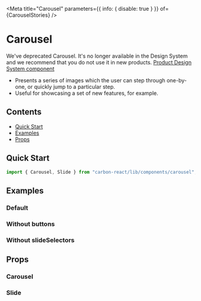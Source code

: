 


<Meta
  title="Carousel"
  parameters={{ info: { disable: true } }}
  of={CarouselStories}
/>

# Carousel

<DeprecationWarning>
  We've deprecated Carousel. It's no longer available in the Design System and
  we recommend that you do not use it in new products.
</DeprecationWarning>
<a
  target="_blank"
  href="https://zeroheight.com/2ccf2b601/p/0701e2-carousel-whats-new/b/248536"
  style={{ color: "#007E45", fontWeight: "bold", textDecoration: "underline" }}
  rel="noreferrer"
>
  Product Design System component
</a>

- Presents a series of images which the user can step through one-by-one, or quickly jump to a particular step.
- Useful for showcasing a set of new features, for example.

## Contents

- [Quick Start](#quick-start)
- [Examples](#examples)
- [Props](#props)

## Quick Start

```javascript
import { Carousel, Slide } from "carbon-react/lib/components/carousel";
```

## Examples

### Default

<Canvas of={CarouselStories.Default} />

### Without buttons

<Canvas of={CarouselStories.WithoutButtons} />

### Without slideSelectors

<Canvas
  of={CarouselStories.WithoutSlideSelectors}
/>

## Props

### Carousel

<ArgTypes of={CarouselStories} />

### Slide

<ArgTypes of={SlideStories} />

